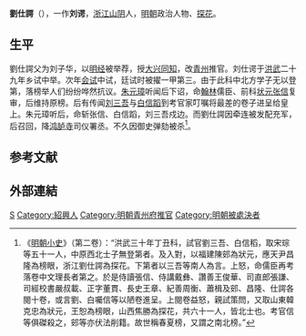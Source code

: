 '''劉仕諤'''（{{bd|？||1397年|catIdx=}}），一作'''刘谔'''，[[浙江|浙江]][[山阴县_(浙江省)|山阴]]人，[[明朝|明朝]]政治人物、[[探花|探花]]。

== 生平 ==
劉仕諤父为刘子华，以[[明经|明经]]被举荐，授[[大兴|大兴]][[同知|同知]]，改[[青州|青州]]推官。刘仕谔于[[洪武|洪武]]二十九年乡试中举。次年[[会试|会试]]中试，廷试时被擢一甲第三。由于此科中北方学子无以登第，落榜举人们纷纷哗然抗议。[[朱元璋|朱元璋]]听闻后下诏，命[[翰林|翰林]]儒臣、前科[[状元|状元]][[张信|张信]]复审，后维持原榜。后有传闻[[刘三吾|刘三吾]]与[[白信蹈|白信蹈]]到考官家叮嘱将最差的卷子进呈给皇上。朱元璋听后，命斩张信、白信蹈，刘三吾戍边。而劉仕諤因牵连被发配充军，后召回，降[[鸿胪寺|鸿胪寺]]司仪署丞。不久因御史弹劾被杀<ref>《[[明朝小史|明朝小史]]》（第二卷）：“洪武三十年丁丑科，試官劉三吾、白信稻，取宋琮等五十一人，中原西北士子無登第者。及入對，以福建陳䢿為狀元，應天尹昌隆為榜眼，浙江劉仕諤為探花。下第者以三吾等南人為言。上怒，命儒臣再考落卷中文理長者第之。於是侍讀張信、侍講戴彝、讚善王俊華、司直郎張謙、司經校書嚴叔載、正字董貫、長史王章、紀善周衡、蕭楫及䢿、昌隆、仕諤各閱十卷，或言劉、白囑信等以陋卷進呈。上閱卷益怒，親試策問，又取山東韓克忠為狀元，王恕為榜眼，山西焦勝為探花，共六十一人，皆北士也。考官信等俱磔殺之，䢿等亦伏法削籍。故世稱春夏榜，又謂之南北榜。”</ref>。

== 参考文献 ==
{{reflist}}

== 外部連結 ==
{{wikisource|明朝小史}}

{{洪武三十年丁丑科殿試金榜}}

{{DEFAULTSORT:Liu劉}}
[[Category:劉姓|S]]
[[Category:紹興人|Category:紹興人]]
[[Category:明朝青州府推官|Category:明朝青州府推官]]
[[Category:明朝被處決者|Category:明朝被處決者]]

{{明朝人物小作品}}